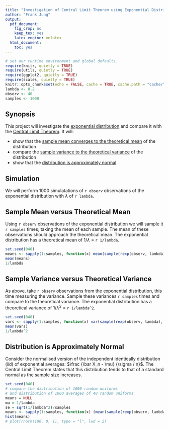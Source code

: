 ```yaml
---
title: "Investigation of Central Limit Theorem using Exponential Distribution"
author: "Frank Jung"
output: 
  pdf_document: 
    fig_crop: no
    keep_tex: yes
    latex_engine: xelatex
  html_document: 
    toc: yes
---
```


```r
# set our runtime environment and global defaults.
require(knitr, quietly = TRUE)
require(utils, quietly = TRUE)
require(ggplot2, quietly = TRUE)
require(scales, quietly = TRUE)
knitr::opts_chunk$set(echo = FALSE, cache = TRUE, cache.path = "cache/", fig.width = 6, fig.height = 4.5, fig.path = "figure/", fig.pos="H")
lambda <- 0.2
observ <- 40
samples <- 1000
```

## Synopsis

This project will investigate the [exponential 
distribution](https://en.wikipedia.org/wiki/Exponential_distribution) and 
compare it with the [Central Limit 
Theorem](https://en.wikipedia.org/wiki/Central_limit_theorem). It will:

- show that the [sample mean converges to the theoretical mean](#sample-mean-versus-theoretical-mean) of the distribution
- compare the [sample variance to the theoretical variance](#sample-mean-versus-theoretical-mean) of the distribution
- show that the [distribution is approximately normal](#distribution-is-approximately-normal)

## Simulation

We will perform 1000 simulatations of ```r observ``` observations of the
exponential distribution with $\lambda$ of ```r lambda```.

## Sample Mean versus Theoretical Mean

Using ```r observ``` observations of the exponential distribution we will sample
it ```r samples``` times, taking the mean of each sample. The mean of these
observations should approach the theoretical mean. The exponential distribution
has a theoretical mean of $1/\lambda$ = ```r 1/lambda```.
```r
set.seed(040)
means <- sapply(1:samples, function(x) mean(sample(rexp(observ, lambda), replace = TRUE)))
mean(means)
1/lambda
```

## Sample Variance versus Theoretical Variance

As above, take ```r observ``` observations from the exponential distribution,
this time measuring the variance. Sample these variances ```r samples``` times
and compare to the theoretical variance. The exponential distribution has a
theoretical variance of $1/\lambda^2$ = ```r 1/lambda^2```.
```r
set.seed(040)
vars <- sapply(1:samples, function(x) var(sample(rexp(observ, lambda), replace = TRUE)))
mean(vars)
1/lambda^2
```

## Distribution is Approximately Normal

Consider the normalised version of the independent identically distribution 
(iid) of exponential averages: $\frac {\bar X_n - \mu} {\sigma / n}$. The 
Central Limit Theorem states that this distribution tends to that of a standard 
normal as the sample size increases.
```r
set.seed(040)
# compare the distribution of 1000 random uniforms
# and distribution of 1000 averages of 40 random uniforms
means = NULL
mu = 1/lambda
se = sqrt(1/lambda^2)/samples
means <- sapply(1:samples, function(x) (mean(sample(rexp(observ, lambda), replace = TRUE)) - mu)/se)
hist(means)
# plot(rnorm(100, 0, 1), type = "l", lwd = 2)
```

